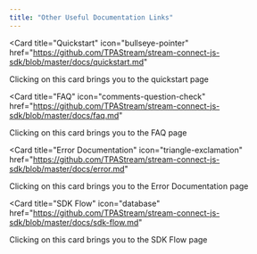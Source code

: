 ```yaml
---
title: "Other Useful Documentation Links"
---
```


<Card
  title="Quickstart"
  icon="bullseye-pointer"
  href="https://github.com/TPAStream/stream-connect-js-sdk/blob/master/docs/quickstart.md"
>
  Clicking on this card brings you to the quickstart page
</Card>

<Card
  title="FAQ"
  icon="comments-question-check"
  href="https://github.com/TPAStream/stream-connect-js-sdk/blob/master/docs/faq.md"
>
  Clicking on this card brings you to the FAQ page
</Card>

<Card
  title="Error Documentation"
  icon="triangle-exclamation"
  href="https://github.com/TPAStream/stream-connect-js-sdk/blob/master/docs/error.md"
>
  Clicking on this card brings you to the Error Documentation page
</Card>

<Card
  title="SDK Flow"
  icon="database"
  href="https://github.com/TPAStream/stream-connect-js-sdk/blob/master/docs/sdk-flow.md"
>
  Clicking on this card brings you to the SDK Flow page
</Card>
